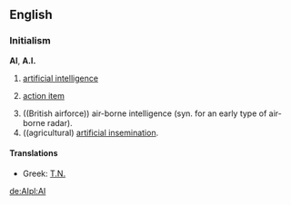 ==English==

===Initialism===
'''AI''', '''A.I.'''

# {{comptheory}} [[artificial intelligence]]
# {{management}} [[action item]]
# ((British airforce)) air-borne intelligence (syn. for an early type of air-borne radar).
# ((agricultural) [[artificial insemination]].

====Translations====
*Greek: [[Τ.Ν.]]

[[de:AI]][[pl:AI]]